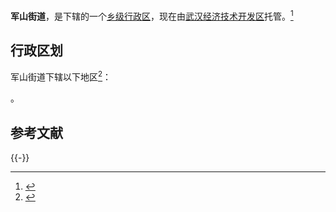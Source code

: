 {{中国乡级行政区|42/01/14/071/000}}

'''军山街道'''，是{{PRC admin/fullname|42/01/14/071/000|3}}下辖的一个[[乡级行政区|乡级行政区]]，现在由[[武汉经济技术开发区|武汉经济技术开发区]]托管。<ref>{{PRC admin/ref sgc|{{PRC admin/parent|42/01/14/071/000}}}}</ref>

== 行政区划 ==
军山街道下辖以下地区<ref>{{PRC admin/ref sgc|42/01/14/071/000}}</ref>：

{{PRC admin/children|42/01/14/071/000}}。

== 参考文献 ==
{{Reflist}}

{{-}}
{{PRC admin/navcat|42/01/14/071/000}}
{{行政区划小作品}}